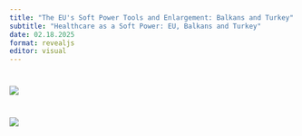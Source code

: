 ```yaml
---
title: "The EU's Soft Power Tools and Enlargement: Balkans and Turkey"
subtitle: "Healthcare as a Soft Power: EU, Balkans and Turkey"
date: 02.18.2025
format: revealjs
editor: visual
---
```


# ![](images/WhatsApp%20Image%202025-05-29%20at%204.36.09%20PM-01.jpeg)

# ![](images/week%208-01.png)
